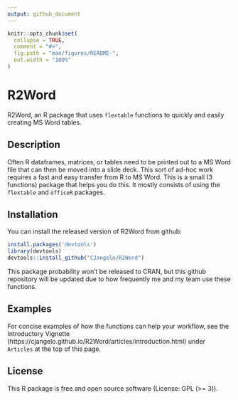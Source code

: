```yaml
---
output: github_document
---
```


<!-- README.md is generated from README.Rmd. Please edit that file -->

```r
knitr::opts_chunk$set(
  collapse = TRUE,
  comment = "#>",
  fig.path = "man/figures/README-",
  out.width = "100%"
)
```

# R2Word

<!-- badges: start -->
<!-- badges: end -->

R2Word, an R package that uses `flextable` functions to quickly and easily creating MS Word tables.

## Description 

Often R dataframes, matrices, or tables need to be printed out to a MS Word file that can then be moved into a slide deck. This sort of ad-hoc work requires a fast and easy transfer from R to MS Word. This is a small (3 functions) package that helps you do this. It mostly consists of using the `flextable` and `officeR` packages.  

## Installation

You can install the released version of R2Word from github:

``` r
install.packages('devtools')
library(devtools)
devtools::install_github("CJangelo/R2Word")

```
This package probability won't be released to CRAN, but this github repository will be updated due to how frequently me and my team use these functions. 


## Examples

For concise examples of how the functions can help your workflow, see the Introductory Vignette (https://cjangelo.github.io/R2Word/articles/introduction.html) under `Articles` at the top of this page. 

## License

This R package is free and open source software (License: GPL (>= 3)).


